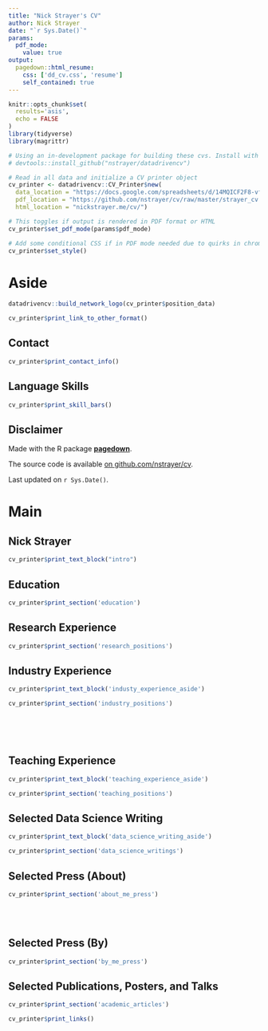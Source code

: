 ```yaml
---
title: "Nick Strayer's CV"
author: Nick Strayer
date: "`r Sys.Date()`"
params:
  pdf_mode:
    value: true
output:
  pagedown::html_resume:
    css: ['dd_cv.css', 'resume']
    self_contained: true
---
```


```r
knitr::opts_chunk$set(
  results='asis', 
  echo = FALSE
)
library(tidyverse)
library(magrittr)
```

```r
# Using an in-development package for building these cvs. Install with
# devtools::install_github("nstrayer/datadrivencv")

# Read in all data and initialize a CV printer object
cv_printer <- datadrivencv::CV_Printer$new(
  data_location = "https://docs.google.com/spreadsheets/d/14MQICF2F8-vf8CKPF1m4lyGKO6_thG-4aSwat1e2TWc",  
  pdf_location = "https://github.com/nstrayer/cv/raw/master/strayer_cv.pdf",
  html_location = "nickstrayer.me/cv/")
```


```r
# This toggles if output is rendered in PDF format or HTML
cv_printer$set_pdf_mode(params$pdf_mode)

# Add some conditional CSS if in PDF mode needed due to quirks in chrome print rendering
cv_printer$set_style()
```


Aside
================================================================================


```r
datadrivencv::build_network_logo(cv_printer$position_data)
```




```r
cv_printer$print_link_to_other_format()
```

Contact {#contact}
--------------------------------------------------------------------------------

```r
cv_printer$print_contact_info()
```



Language Skills {#skills}
--------------------------------------------------------------------------------

```r
cv_printer$print_skill_bars()
```



Disclaimer {#disclaimer}
--------------------------------------------------------------------------------

Made with the R package [**pagedown**](https://github.com/rstudio/pagedown). 

The source code is available [on github.com/nstrayer/cv](https://github.com/nstrayer/cv).

Last updated on `r Sys.Date()`.



Main
================================================================================

Nick Strayer {#title}
--------------------------------------------------------------------------------

```r
cv_printer$print_text_block("intro")
```



Education {data-icon=graduation-cap data-concise=true}
--------------------------------------------------------------------------------

```r
cv_printer$print_section('education')
```



Research Experience {data-icon=laptop}
--------------------------------------------------------------------------------

```r
cv_printer$print_section('research_positions')
```



Industry Experience {data-icon=suitcase}
--------------------------------------------------------------------------------

::: aside
```r
cv_printer$print_text_block('industy_experience_aside')
```
:::

```r
cv_printer$print_section('industry_positions')
```

<!-- These breaks just force a new page so section doesnt get cut off -->
<br>
<br>
<br>

Teaching Experience {data-icon=chalkboard-teacher}
--------------------------------------------------------------------------------

::: aside
```r
cv_printer$print_text_block('teaching_experience_aside')
```
:::

```r
cv_printer$print_section('teaching_positions')
```



Selected Data Science Writing {data-icon=chart-line}
--------------------------------------------------------------------------------

::: aside
```r
cv_printer$print_text_block('data_science_writing_aside')
```
:::

```r
cv_printer$print_section('data_science_writings')
```



Selected Press (About)  {data-icon=newspaper}
--------------------------------------------------------------------------------

```r
cv_printer$print_section('about_me_press')
```


<br>
<br>


Selected Press (By)  {data-icon=newspaper}
--------------------------------------------------------------------------------

```r
cv_printer$print_section('by_me_press')
```



Selected Publications, Posters, and Talks {data-icon=book}
--------------------------------------------------------------------------------

```r
cv_printer$print_section('academic_articles')
```



```r
cv_printer$print_links()
```

